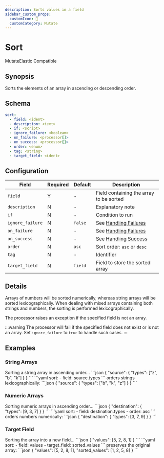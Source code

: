 ```yaml
---
description: Sorts values in a field
sidebar_custom_props: 
  customIcon: 🔀
  customCategory: Mutate
---
```


# Sort

<span className="theme-doc-version-badge badge badge--primary">Mutate</span><span className="theme-doc-version-badge badge badge--secondary">Elastic Compatible</span>

## Synopsis

Sorts the elements of an array in ascending or descending order.

## Schema

```yaml {2}
sort:
  - field: <ident>
  - description: <text>
  - if: <script>
  - ignore_failure: <boolean>
  - on_failure: <processor[]>
  - on_success: <processor[]>
  - order: <enum>
  - tag: <string>
  - target_field: <ident>
```

## Configuration

|Field|Required|Default|Description|
|---|---|---|---|
|`field`|Y|-|Field containing the array to be sorted|
|`description`|N|-|Explanatory note|
|`if`|N|-|Condition to run|
|`ignore_failure`|N|`false`|See [Handling Failures](../handling-failures.mdx)|
|`on_failure`|N|-|See [Handling Failures](../handling-failures.mdx)|
|`on_success`|N|-|See [Handling Success](../handling-success.mdx)|
|`order`|N|`asc`|Sort order: `asc` or `desc`|
|`tag`|N|-|Identifier|
|`target_field`|N|`field`|Field to store the sorted array|

## Details

Arrays of numbers will be sorted numerically, whereas string arrays will be sorted lexicographically. When dealing with mixed arrays containing both strings and numbers, the sorting is performed lexicographically.

The processor raises an exception if the specified field is not an array.

:::warning
The processor will fail if the specified field does not exist or is not an array. Set `ignore_failure` to `true` to handle such cases.
:::

## Examples

### String Arrays

<ExampleGrid>
  <CommentCol>
    Sorting a string array in ascending order...
  </CommentCol>
  <CodeCol>
    ```json
    {
      "source": {
        "types": ["z", "b", "k"]
      }
    }
    ```
    ```yaml
    sort:
      - field: source.types
    ```
  </CodeCol>
  <CommentCol>
    orders strings lexicographically:
  </CommentCol>
  <CodeCol>
    ```json
    {
      "source": {
        "types": ["b", "k", "z"]
      }
    }
    ```
  </CodeCol>
</ExampleGrid>

### Numeric Arrays

<ExampleGrid>
  <CommentCol>
    Sorting numeric arrays in ascending order...
  </CommentCol>
  <CodeCol>
    ```json
    {
      "destination": {
        "types": [9, 3, 7]
      }
    }
    ```
    ```yaml
    sort:
      - field: destination.types
      - order: asc
    ```
  </CodeCol>
  <CommentCol>
    orders numbers numerically:
  </CommentCol>
  <CodeCol>
    ```json
    {
      "destination": {
        "types": [3, 7, 9]
      }
    }
    ```
  </CodeCol>
</ExampleGrid>

### Target Field

<ExampleGrid>
  <CommentCol>
    Sorting the array into a new field...
  </CommentCol>
  <CodeCol>
    ```json
    {
      "values": [5, 2, 8, 1]
    }
    ```
    ```yaml
    sort:
      - field: values
      - target_field: sorted_values
    ```
  </CodeCol>
  <CommentCol>
    preserves the original array:
  </CommentCol>
  <CodeCol>
    ```json
    {
      "values": [5, 2, 8, 1],
      "sorted_values": [1, 2, 5, 8]
    }
    ```
  </CodeCol>
</ExampleGrid>
